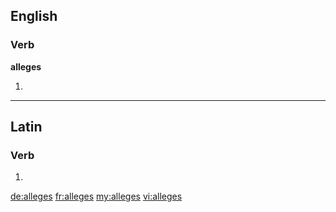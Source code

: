 ==English==

===Verb===
'''alleges'''

# {{third-person singular of|[[allege]]}}

----

==Latin==

===Verb===
{{la-verb-form|allēgēs}}

# {{conjugation of|allego|allēgō|2|s|pres|act|sub|lang=la}}
{{count page|[[Wiktionary:Page count]]}}

[[de:alleges]]
[[fr:alleges]]
[[my:alleges]]
[[vi:alleges]]